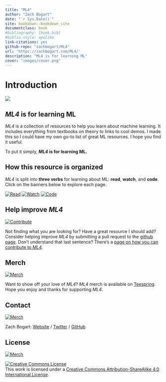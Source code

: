 ```yaml
--- 
title: "ML4"
author: "Zach Bogart"
date: "`r Sys.Date()`"
site: bookdown::bookdown_site
documentclass: book
#bibliography: [book.bib]
#biblio-style: apalike
link-citations: yes
github-repo: "zachbogart/ML4"
url: 'https://zachbogart.com/ML4/'
description: "ML4 is for learning ML"
cover: "images/cover.png"
---
```


# Introduction {-}

![](images/banners/intro_banner.png)

## *ML4* is for learning ML

*ML4* is a collection of resources to help you learn about machine learning. It includes everything from textbooks on theory to links to cool demos. I made this so I could have my own go-to list of great ML resources. I hope you find it useful.

To put it simply, ***ML4* is for learning ML.**

## How this resource is organized
*ML4* is split into **three verbs** for learning about ML: **read**, **watch**, and **code**. Click on the banners below to explore each page.

[![Read](images/banners/read_banner.png)](read.html){class="active-banner"}
[![Watch](images/banners/watch_banner.png)](watch.html){class="active-banner"}
[![Code](images/banners/code_banner.png)](code.html){class="active-banner"}

## Help improve *ML4*
[![Contribute](images/banners/contribute_banner.png)](contribute.html){class="active-banner"}

Not finding what you are looking for? Have a great resource I should add? Consider helping improve *ML4* by submitting a pull request to the [github page](https://github.com/zachbogart/ML4){target="_blank"}. Don't understand that last sentence? There's a [page on how you can contribute to *ML4*](contribute.html).

## Merch
[![Merch](images/banners/merch_banner.png)](https://teespring.com/stores/ml4){target="_blank" class="active-banner"}

Want to show off your love of *ML4*? *ML4* merch is available on [Teespring](https://teespring.com/stores/ml4){target="_blank"}. Hope you enjoy and thanks for supporting *ML4*.

<!-- Contact -->
## Contact
[![Merch](images/banners/contact_banner.png)](https://zachbogart.com/info.html){target="_blank" class="active-banner"}

Zach Bogart: 
[Website](https://zachbogart.com/){target="_blank"}
/
[Twitter](https://twitter.com/zachbogart){target="_blank"}
/
[GitHub](https://github.com/zachbogart){target="_blank"}

<!-- License -->
## License
[![Merch](images/banners/license_banner.png)](http://creativecommons.org/licenses/by-sa/4.0/){target="_blank" class="active-banner"}

<a rel="license" href="http://creativecommons.org/licenses/by-sa/4.0/" target="_blank"><img alt="Creative Commons License" style="border-width:0" src="https://i.creativecommons.org/l/by-sa/4.0/88x31.png" /></a><br />This work is licensed under a <a rel="license" href="http://creativecommons.org/licenses/by-sa/4.0/" target="_blank">Creative Commons Attribution-ShareAlike 4.0 International License</a>.

